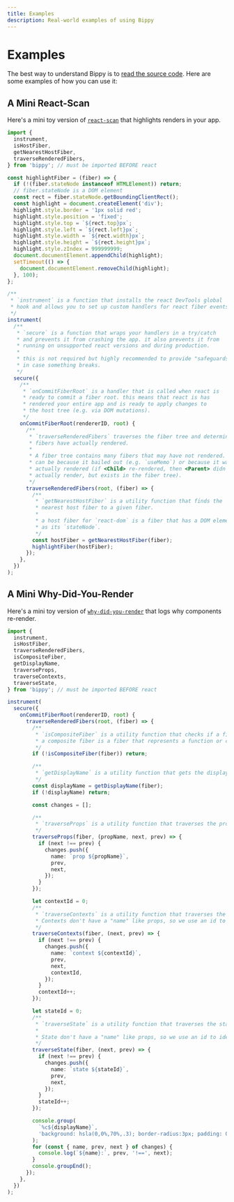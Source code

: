 ```yaml
---
title: Examples
description: Real-world examples of using Bippy
---
```


# Examples

The best way to understand Bippy is to [read the source code](https://github.com/aidenybai/bippy/blob/main/src/core.ts). Here are some examples of how you can use it:

## A Mini React-Scan

Here's a mini toy version of [`react-scan`](https://github.com/aidenybai/react-scan) that highlights renders in your app.

```javascript
import {
  instrument,
  isHostFiber,
  getNearestHostFiber,
  traverseRenderedFibers,
} from 'bippy'; // must be imported BEFORE react

const highlightFiber = (fiber) => {
  if (!(fiber.stateNode instanceof HTMLElement)) return;
  // fiber.stateNode is a DOM element
  const rect = fiber.stateNode.getBoundingClientRect();
  const highlight = document.createElement('div');
  highlight.style.border = '1px solid red';
  highlight.style.position = 'fixed';
  highlight.style.top = `${rect.top}px`;
  highlight.style.left = `${rect.left}px`;
  highlight.style.width = `${rect.width}px`;
  highlight.style.height = `${rect.height}px`;
  highlight.style.zIndex = 999999999;
  document.documentElement.appendChild(highlight);
  setTimeout(() => {
    document.documentElement.removeChild(highlight);
  }, 100);
};

/**
 * `instrument` is a function that installs the react DevTools global
 * hook and allows you to set up custom handlers for react fiber events.
 */
instrument(
  /**
   * `secure` is a function that wraps your handlers in a try/catch
   * and prevents it from crashing the app. it also prevents it from
   * running on unsupported react versions and during production.
   *
   * this is not required but highly recommended to provide "safeguards"
   * in case something breaks.
   */
  secure({
    /**
     * `onCommitFiberRoot` is a handler that is called when react is
     * ready to commit a fiber root. this means that react is has
     * rendered your entire app and is ready to apply changes to
     * the host tree (e.g. via DOM mutations).
     */
    onCommitFiberRoot(rendererID, root) {
      /**
       * `traverseRenderedFibers` traverses the fiber tree and determines which
       * fibers have actually rendered.
       *
       * A fiber tree contains many fibers that may have not rendered. this
       * can be because it bailed out (e.g. `useMemo`) or because it wasn't
       * actually rendered (if <Child> re-rendered, then <Parent> didn't
       * actually render, but exists in the fiber tree).
       */
      traverseRenderedFibers(root, (fiber) => {
        /**
         * `getNearestHostFiber` is a utility function that finds the
         * nearest host fiber to a given fiber.
         *
         * a host fiber for `react-dom` is a fiber that has a DOM element
         * as its `stateNode`.
         */
        const hostFiber = getNearestHostFiber(fiber);
        highlightFiber(hostFiber);
      });
    },
  })
);
```

## A Mini Why-Did-You-Render

Here's a mini toy version of [`why-did-you-render`](https://github.com/welldone-software/why-did-you-render) that logs why components re-render.

```typescript
import {
  instrument,
  isHostFiber,
  traverseRenderedFibers,
  isCompositeFiber,
  getDisplayName,
  traverseProps,
  traverseContexts,
  traverseState,
} from 'bippy'; // must be imported BEFORE react

instrument(
  secure({
    onCommitFiberRoot(rendererID, root) {
      traverseRenderedFibers(root, (fiber) => {
        /**
         * `isCompositeFiber` is a utility function that checks if a fiber is a composite fiber.
         * a composite fiber is a fiber that represents a function or class component.
         */
        if (!isCompositeFiber(fiber)) return;

        /**
         * `getDisplayName` is a utility function that gets the display name of a fiber.
         */
        const displayName = getDisplayName(fiber);
        if (!displayName) return;

        const changes = [];

        /**
         * `traverseProps` is a utility function that traverses the props of a fiber.
         */
        traverseProps(fiber, (propName, next, prev) => {
          if (next !== prev) {
            changes.push({
              name: `prop ${propName}`,
              prev,
              next,
            });
          }
        });

        let contextId = 0;
        /**
         * `traverseContexts` is a utility function that traverses the contexts of a fiber.
         * Contexts don't have a "name" like props, so we use an id to identify them.
         */
        traverseContexts(fiber, (next, prev) => {
          if (next !== prev) {
            changes.push({
              name: `context ${contextId}`,
              prev,
              next,
              contextId,
            });
          }
          contextId++;
        });

        let stateId = 0;
        /**
         * `traverseState` is a utility function that traverses the state of a fiber.
         *
         * State don't have a "name" like props, so we use an id to identify them.
         */
        traverseState(fiber, (next, prev) => {
          if (next !== prev) {
            changes.push({
              name: `state ${stateId}`,
              prev,
              next,
            });
          }
          stateId++;
        });

        console.group(
          `%c${displayName}`,
          'background: hsla(0,0%,70%,.3); border-radius:3px; padding: 0 2px;'
        );
        for (const { name, prev, next } of changes) {
          console.log(`${name}:`, prev, '!==', next);
        }
        console.groupEnd();
      });
    },
  })
);
```
